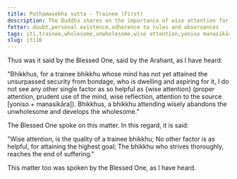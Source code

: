 ```yaml
---
title: Paṭhamasekha sutta - Trainee (First)
description: The Buddha shares on the importance of wise attention for a trainee bhikkhu.
fetter: doubt,personal existence,adherence to rules and observances
tags: iti,trainee,wholesome,unwholesome,wise attention,yoniso manasikāra
slug: iti16
---
```


Thus was it said by the Blessed One, said by the Arahant, as I have heard:

"Bhikkhus, for a trainee bhikkhu whose mind has not yet attained the unsurpassed security from bondage, who is dwelling and aspiring for it, I do not see any other single factor as so helpful as \{wise attention} (proper attention, prudent use of the mind, wise reflection, attention to the source [yoniso + manasikāra]). Bhikkhus, a bhikkhu attending wisely abandons the unwholesome and develops the wholesome."

The Blessed One spoke on this matter. In this regard, it is said:

"Wise attention,
is the quality of a trainee bhikkhu;
No other factor is as helpful,
for attaining the highest goal;
The bhikkhu who strives thoroughly,
reaches the end of suffering."

This matter too was spoken by the Blessed One, as I have heard.